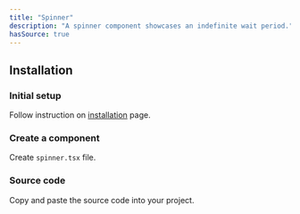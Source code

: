 ```yaml
---
title: "Spinner"
description: "A spinner component showcases an indefinite wait period."
hasSource: true
---
```


## Installation

<Steps>

### Initial setup

Follow instruction on [installation](/docs/overview/installation) page.

### Create a component

Create `spinner.tsx` file.

### Source code

Copy and paste the source code into your project.

</Steps>
